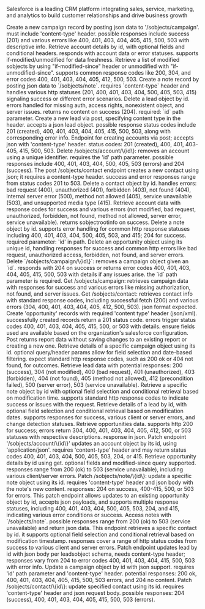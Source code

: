 Salesforce is a leading CRM platform integrating sales, service, marketing, and analytics to build customer relationships and drive business growth

<Accordion title="Create campaign record via post">
Create a new campaign record by posting json data to '/sobjects/campaign'. must include 'content-type' header. possible responses include success (201) and various errors like 400, 401, 403, 404, 405, 415, 500, 503 with descriptive info.
</Accordion>

<Accordion title="Fetch account details by id with conditional queries">
Retrieve account details by id, with optional fields and conditional headers. responds with account data or error statuses. supports if-modified/unmodified for data freshness.
</Accordion>

<Accordion title="Fetch modified or unmodified sobjects">
Retrieve a list of modified sobjects by using "if-modified-since" header or unmodified with "if-unmodified-since". supports common response codes like 200, 304, and error codes 400, 401, 403, 404, 405, 412, 500, 503.
</Accordion>

<Accordion title="Create note record with content type header">
Create a note record by posting json data to `/sobjects/note`. requires `content-type` header and handles various http statuses (201, 400, 401, 403, 404, 500, 405, 503, 415) signaling success or different error scenarios.
</Accordion>

<Accordion title="Delete a lead object by its id">
Delete a lead object by id. errors handled for missing auth, access rights, nonexistent object, and server issues. returns no content on success (204). required: `id` path parameter.
</Accordion>

<Accordion title="Create lead with specified content type">
Create a new lead via post, specifying content type in the header. accepts a json lead object. possible response status codes include 201 (created), 400, 401, 403, 404, 405, 415, 500, 503, along with corresponding error info.
</Accordion>

<Accordion title="Account creation with content type option">
Endpoint for creating accounts via post; accepts json with 'content-type' header. status codes: 201 (created), 400, 401, 403-405, 415, 500, 503.
</Accordion>

<Accordion title="Remove account by unique identifier">
Delete /sobjects/account/\{id\}: removes an account using a unique identifier. requires the 'id' path parameter. possible responses include 400, 401, 403, 404, 500, 405, 503 (errors) and 204 (success).
</Accordion>

<Accordion title="Create new contact with json header">
The post /sobjects/contact endpoint creates a new contact using json; it requires a content-type header. success and error responses range from status codes 201 to 503.
</Accordion>

<Accordion title="Remove a specific contact by id">
Delete a contact object by id. handles errors: bad request (400), unauthorized (401), forbidden (403), not found (404), internal server error (500), method not allowed (405), service unavailable (503), and unsupported media type (415).
</Accordion>

<Accordion title="Retrieve account data and error responses">
Retrieve account data with response codes for success and various errors (not modified, bad request, unauthorized, forbidden, not found, method not allowed, server error, service unavailable). returns sobjectrootinfo on success.
</Accordion>

<Accordion title="Remove note object by id">
Delete a note object by id. supports error handling for common http response statuses including 400, 401, 403, 404, 500, 405, 503, and 415; 204 for success. required parameter: 'id' in path.
</Accordion>

<Accordion title="Remove opportunity by id">
Delete an opportunity object using its unique id, handling responses for success and common http errors like bad request, unauthorized access, forbidden, not found, and server errors.
</Accordion>

<Accordion title="Remove campaign object by id">
Delete `/sobjects/campaign/\{id\}`: removes a campaign object given an `id`. responds with 204 on success or returns error codes 400, 401, 403, 404, 405, 415, 500, 503 with details if any issues arise. the `id` path parameter is required.
</Accordion>

<Accordion title="Retrieve campaign data with error handling">
Get /sobjects/campaign: retrieves campaign data with responses for success and various errors like missing authorization, not found, and server issues.
</Accordion>

<Accordion title="Retrieve contact info with standard responses">
Get /sobjects/contact: retrieves contact info with standard response codes, including successful fetch (200) and various errors (304, 400, 401, 403, 404, 405, 412, 500, 503). json format expected.
</Accordion>

<Accordion title="Create opportunity record">
Create 'opportunity' records with required 'content type' header (json/xml). successfully created records return a 201 status code. errors trigger status codes 400, 401, 403, 404, 405, 415, 500, or 503 with details. ensure fields used are available based on the organization's salesforce configuration.
</Accordion>

<Accordion title="Query Report">
Post returns report data without saving changes to an existing report or creating a new one.
</Accordion>

<Accordion title="Retrieve specific campaign object details">
Retrieve details of a specific campaign object using its id. optional query/header params allow for field selection and date-based filtering. expect standard http response codes, such as 200 ok or 404 not found, for outcomes.
</Accordion>

<Accordion title="Retrieve lead data with various responses">
Retrieve lead data with potential responses: 200 (success), 304 (not modified), 400 (bad request), 401 (unauthorized), 403 (forbidden), 404 (not found), 405 (method not allowed), 412 (precondition failed), 500 (server error), 503 (service unavailable).
</Accordion>

<Accordion title="Retrieve note by id with optional fields and time conditions">
Retrieve a specific note object by id with optional field selection and conditional retrieval based on modification time. supports standard http response codes to indicate success or issues with the request.
</Accordion>

<Accordion title="Retrieve lead details by id with conditional support">
Retrieve details of a lead by id, with optional field selection and conditional retrieval based on modification dates. supports responses for success, various client or server errors, and change detection statuses.
</Accordion>

<Accordion title="Retrieve opportunities data">
Retrieve opportunities data. supports http 200 for success; errors return 304, 400, 401, 403, 404, 405, 412, 500, or 503 statuses with respective descriptions. response in json.
</Accordion>

<Accordion title="Update account object by id">
Patch endpoint '/sobjects/account/\{id\}' updates an account object by its id, using 'application/json'. requires 'content-type' header and may return status codes 400, 401, 403, 404, 500, 405, 503, 204, or 415.
</Accordion>

<Accordion title="Retrieve opportunity by id with optional fields">
Retrieve opportunity details by id using get. optional fields and modified-since query supported. responses range from 200 (ok) to 503 (service unavailable), including various client/server errors.
</Accordion>

<Accordion title="Update specific note by id">
Patch /sobjects/note/\{id\}: update a specific note object using its id. requires 'content-type' header and json body with the note's new content. responses: 204 on success, 400-415, 500, or 503 for errors.
</Accordion>

<Accordion title="Update opportunity by id">
This patch endpoint allows updates to an existing opportunity object by id, accepts json payloads, and supports multiple response statuses, including 400, 401, 403, 404, 500, 405, 503, 204, and 415, indicating various error conditions or success.
</Accordion>

<Accordion title="Retrieve note object information">
Access notes with `/sobjects/note`. possible responses range from 200 (ok) to 503 (service unavailable) and return json data.
</Accordion>

<Accordion title="Retrieve specific contact by id">
This endpoint retrieves a specific contact by id. it supports optional field selection and conditional retrieval based on modification timestamp. responses cover a range of http status codes from success to various client and server errors.
</Accordion>

<Accordion title="Update lead by id with json payload">
Patch endpoint updates lead by id with json body per leadsobject schema, needs content-type header; responses vary from 204 to error codes 400, 401, 403, 404, 415, 500, 503 with error info.
</Accordion>

<Accordion title="Update campaign by id with json">
Update a campaign object by id with json support. requires 'id' path parameter and 'content-type' header. potential responses: 200 ok, 400, 401, 403, 404, 405, 415, 500, 503 errors, and 204 no content.
</Accordion>

<Accordion title="Update contact by id">
Patch /sobjects/contact/\{id\}: update specified contact using its id. requires 'content-type' header and json request body. possible responses: 204 (success), 400, 401, 403, 404, 405, 415, 500, 503 (errors).
</Accordion>

